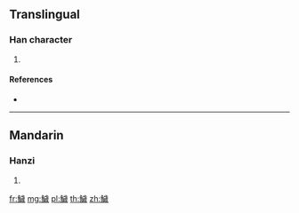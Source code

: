 {{character info/new}}
==Translingual==

===Han character===
{{Han char|rn=195|rad=魚|as=13|sn=24|four=|canj=NFYMH}}

# {{defn|Han|sort=魚13}}

====References====
* {{Han ref|kx=1479.080|dkj=46536|dj=2011.020|hdz=74716.110|uh=9C65|ud=40037}}

----

==Mandarin==

===Hanzi===
{{cmn-hanzi|pin=[[guì]] ([[gui4]])|wg=kuei<sup>4</sup>}}

# {{defn|lang=cmn|sort=魚13}}

[[fr:鱥]]
[[mg:鱥]]
[[pl:鱥]]
[[th:鱥]]
[[zh:鱥]]